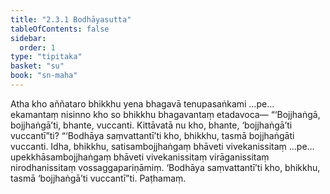 ```yaml
---
title: "2.3.1 Bodhāyasutta"
tableOfContents: false
sidebar:
  order: 1
type: "tipitaka"
basket: "su"
book: "sn-maha"
---
```



<DynamicBreadcrumb />

<Division number="202" book="sn-maha">

<Paragraph number="462" book="sn-maha">
Atha kho aññataro bhikkhu yena bhagavā tenupasaṅkami …pe…  ekamantaṃ nisinno kho so bhikkhu bhagavantaṃ etadavoca—
</Paragraph>

<Paragraph number="463" book="sn-maha">
“‘Bojjhaṅgā, bojjhaṅgā’ti, bhante, vuccanti. Kittāvatā nu kho, bhante, ‘bojjhaṅgā’ti vuccantī”ti? “‘Bodhāya saṃvattantī’ti kho, bhikkhu, tasmā bojjhaṅgāti vuccanti. Idha, bhikkhu, satisambojjhaṅgaṃ bhāveti vivekanissitaṃ …pe…  upekkhāsambojjhaṅgaṃ bhāveti vivekanissitaṃ virāganissitaṃ nirodhanissitaṃ vossaggapariṇāmiṃ. ‘Bodhāya saṃvattantī’ti kho, bhikkhu, tasmā ‘bojjhaṅgā’ti vuccantī”ti.

</Paragraph>
</Division>

<Paragraph number="464" type="center" book="sn-maha">
Paṭhamaṃ.
</Paragraph>